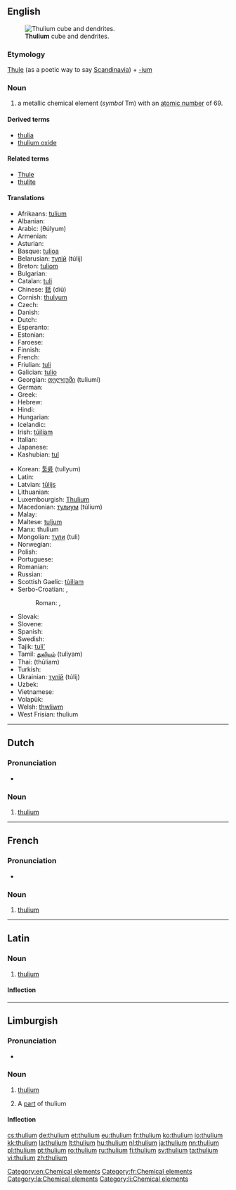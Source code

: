 {{also|Thulium}}
==English==
{{wikipedia}}
{{elements|Tm|erbium|Er|ytterbium|Yb}}
[[File:Thulium sublimed dendritic and 1cm3 cube.jpg|thumb|'''Thulium''' cube and dendrites.]]

===Etymology===
[[Thule]] (as a poetic way to say [[Scandinavia]]) + [[-ium]]

===Noun===
{{en-noun|-}}

# a metallic chemical element (''symbol'' Tm) with an [[atomic number]] of 69.

====Derived terms====
* [[thulia]]
* [[thulium oxide]]

====Related terms====
* [[Thule]]
* [[thulite]]

====Translations====
{{trans-top|chemical element}}
* Afrikaans: [[tulium]]
* Albanian: {{t-|sq|tulium}}
* Arabic: {{Arab|[[ثليوم]]}} (θúlyum) {{m}}
* Armenian: {{t-|hy|թուլիում|tr=tʿulium}}
* Asturian: {{t-|ast|tuliu|m}}
* Basque: [[tulioa]]
* Belarusian: [[тулiй]] (túlij) {{m}}
* Breton: [[tuliom]]
* Bulgarian: {{t-|bg|тулий|m|tr=túlij}}
* Catalan: [[tuli]]
* Chinese: [[銩]] (diū)
* Cornish: [[thulyum]]
* Czech: {{t+|cs|thulium}}
* Danish: {{t-|da|thulium}}
* Dutch: {{t+|nl|thulium|n}}
* Esperanto: {{t-|eo|tulio}}
* Estonian: {{t-|et|tuulium}}
* Faroese: {{t-|fo|thulium}}
* Finnish: {{t+|fi|tulium}}
* French: {{t+|fr|thulium|m}}
* Friulian: [[tuli]]
* Galician: [[tulio]]
* Georgian: [[თულიუმი]] (tuliumi)
* German: {{t+|de|Thulium|n}}
* Greek: {{t+|el|θούλιο|n|tr=thoúlio}}
* Hebrew: {{t+|he|תוליום|tr=túlyum}}
* Hindi: {{t-|hi|व्याहरिला|tr=vyaaharilaa|sc=Deva}}
* Hungarian: {{t+|hu|túlium}}
* Icelandic: {{t+|is|túlín}}
* Irish: [[túiliam]]
* Italian: {{t+|it|tulio|m}}
* Japanese: {{t+|ja|ツリウム|tr=tsuriumu}}
* Kashubian: [[tul]]
{{trans-mid}}
* Korean: [[툴륨]] (tullyum)
* Latin: {{t+|la|thulium}}
* Latvian: [[tūlijs]]
* Lithuanian: {{t+|lt|tulis}}
* Luxembourgish: [[Thulium]]
* Macedonian: [[тулиум]] (túlium) {{m}}
* Malay: {{t-|ms|tulium}}
* Maltese: [[tuljum]]
* Manx: thulium
* Mongolian: [[тули]] (tuli)
* Norwegian: {{t-|no|thulium}}
* Polish: {{t+|pl|tul|m}}
* Portuguese: {{t+|pt|túlio|m}}
* Romanian: {{t+|ro|tuliu|n}}
* Russian: {{t+|ru|тулий|m|tr=túlij}}
* Scottish Gaelic: [[tùiliam]]
* Serbo-Croatian: {{t-|sh|тулиjум|sc=Cyrl}}, {{t-|sh|тулиj|sc=Cyrl}}
*: Roman: {{t-|sh|tulijum}}, {{t-|sh|tulij}}
* Slovak: {{t-|sk|thulium}}
* Slovene: {{t+|sl|tulij}}
* Spanish: {{t+|es|tulio|m}}
* Swedish: {{t+|sv|tulium}}
* Tajik: [[tuli']]
* Tamil: [[துலியம்]] (tuliyam)
* Thai: {{Thai|[[ทูเลียม]]}} (thūliam)
* Turkish: {{t+|tr|tulyum}}
* Ukrainian: [[тулiй]] (túlij) {{m}}
* Uzbek: {{t-|uz|тулий|tr=tuliy|sc=Cyrl}}
* Vietnamese: {{t-|vi|tuli}}
* Volapük: {{t+|vo|tulin}}
* Welsh: [[thwliwm]]
* West Frisian: thulium
{{trans-bottom}}

[[Category:en:Chemical elements]]

----

==Dutch==
{{wikipedia|lang=nl}}
{{elements|Tm|erbium|Er|ytterbium|Yb|lang=nl}}

===Pronunciation===
* {{audio|Nl-thulium.ogg|Audio}}

===Noun===
{{nl-noun|n|-|-}}

# [[#English|thulium]]

----

==French==
{{wikipedia|lang=fr}}

===Pronunciation===
* {{IPA|lang=fr|/ty.ljɔm/}}

===Noun===
{{fr-noun|m|-}}

# [[#English|thulium]]

[[Category:fr:Chemical elements]]

----

==Latin==
{{wikipedia|lang=la}}

===Noun===
{{la-noun|thūlium|thulii|thūliī|n|second}}

# [[#English|thulium]]

====Inflection====
{{la-decl-2nd-N|thuli|thūli}}

[[Category:la:Chemical elements]]

----

==Limburgish==

===Pronunciation===
* {{IPA|[ˈðy˦ʎɔ˧m]|lang=li}}

===Noun===
{{li-noun|g=n}}

# {{uncountable|lang=li}} [[thulium#English|thulium]]
# A [[part]] of thulium

====Inflection====
{{li-decl-noun-um|thuli}}

[[Category:li:Chemical elements]]

[[cs:thulium]]
[[de:thulium]]
[[et:thulium]]
[[eu:thulium]]
[[fr:thulium]]
[[ko:thulium]]
[[io:thulium]]
[[kk:thulium]]
[[la:thulium]]
[[lt:thulium]]
[[hu:thulium]]
[[nl:thulium]]
[[ja:thulium]]
[[nn:thulium]]
[[pl:thulium]]
[[pt:thulium]]
[[ro:thulium]]
[[ru:thulium]]
[[fi:thulium]]
[[sv:thulium]]
[[ta:thulium]]
[[vi:thulium]]
[[zh:thulium]]